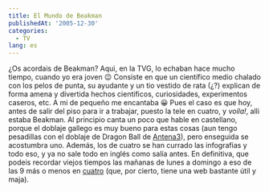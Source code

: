 ```yaml
---
title: El Mundo de Beakman
publishedAt: '2005-12-30'
categories:
  - TV
lang: es
---
```


¿Os acordais de Beakman? Aqui, en la TVG, lo echaban hace mucho tiempo, cuando yo era joven 😉 Consiste en que un científico medio chalado con los pelos de punta, su ayudante y un tio vestido de rata (¿?) explican de forma amena y divertida hechos cientificos, curiosidades, experimentos caseros, etc. A mi de pequeño me encantaba 😀 Pues el caso es que hoy, antes de salir del piso para ir a trabajar, puesto la tele en cuatro, y _voila!_, alli estaba Beakman. Al principio canta un poco que hable en castellano, porque el doblaje gallego es muy bueno para estas cosas (aun tengo pesadillas con el doblaje de Dragon Ball de [Antena3](http://www.antena3.com)), pero enseguida se acostumbra uno. Además, los de cuatro se han currado las infografias y todo eso, y ya no sale todo en inglés como salía antes. En definitiva, que podeis recordar viejos tiempos las mañanas de lunes a domingo a eso de las 9 más o menos en [cuatro](http://www.cuatro.com/) (que, por cierto, tiene una web bastante útil y maja).
